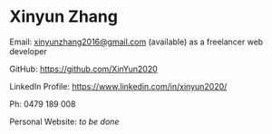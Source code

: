 # Xinyun Zhang

Email: xinyunzhang2016@gmail.com (available) as a freelancer web developer

GitHub: https://github.com/XinYun2020

LinkedIn Profile: https://www.linkedin.com/in/xinyun2020/

Ph: 0479 189 008

Personal Website: _to be done_
